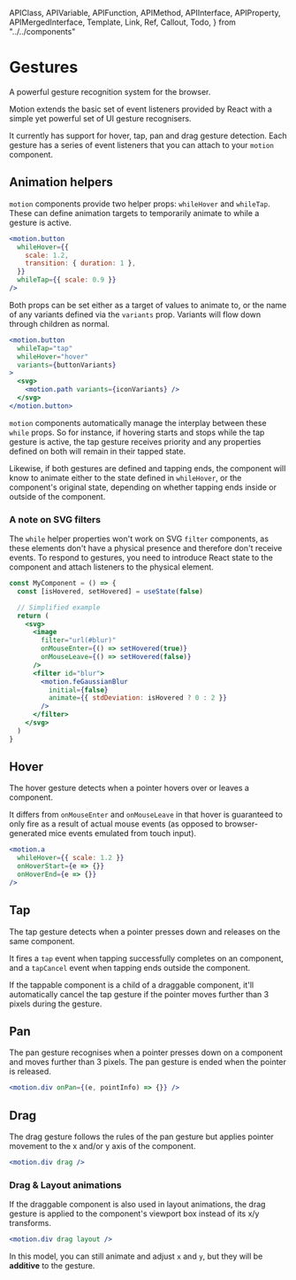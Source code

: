 <!-- 👋 Editing this file? Need help? → https://github.com/framer/api-docs/blob/master/CONTRIBUTING.md -->

  APIClass,
  APIVariable,
  APIFunction,
  APIMethod,
  APIInterface,
  APIProperty,
  APIMergedInterface,
  Template,
  Link,
  Ref,
  Callout,
  Todo,
} from "../../components"


# Gestures

<span className="lead">
  A powerful gesture recognition system for the browser.
</span>

<div>

Motion extends the basic set of event listeners provided by React with a simple yet powerful set of UI gesture recognisers.

It currently has support for hover, tap, pan and drag gesture detection. Each gesture has a series of event listeners that you can attach to your `motion` component.

</div>

## Animation helpers

<div>

`motion` components provide two helper props: `whileHover` and `whileTap`. These can define animation targets to temporarily animate to while a gesture is active.

</div>

```jsx
<motion.button
  whileHover={{
    scale: 1.2,
    transition: { duration: 1 },
  }}
  whileTap={{ scale: 0.9 }}
/>
```

<div>

Both props can be set either as a target of values to animate to, or the name of any variants defined via the `variants` prop. Variants will flow down through children as normal.

</div>

```jsx
<motion.button
  whileTap="tap"
  whileHover="hover"
  variants={buttonVariants}
>
  <svg>
    <motion.path variants={iconVariants} />
  </svg>
</motion.button>
```

`motion` components automatically manage the interplay between these `while` props. So for instance, if hovering starts and stops while the tap gesture is active, the tap gesture receives priority and any properties defined on both will remain in their tapped state.

Likewise, if both gestures are defined and tapping ends, the component will know to animate either to the state defined in `whileHover`, or the component's original state, depending on whether tapping ends inside or outside of the component.

### A note on SVG filters

The `while` helper properties won't work on SVG `filter` components, as these elements don't have a physical presence and therefore don't receive events. To respond to gestures, you need to introduce React state to the component and attach listeners to the physical element.

```jsx
const MyComponent = () => {
  const [isHovered, setHovered] = useState(false)

  // Simplified example
  return (
    <svg>
      <image
        filter="url(#blur)"
        onMouseEnter={() => setHovered(true)}
        onMouseLeave={() => setHovered(false)}
      />
      <filter id="blur">
        <motion.feGaussianBlur
          initial={false}
          animate={{ stdDeviation: isHovered ? 0 : 2 }}
        />
      </filter>
    </svg>
  )
}
```

## Hover

<div>

The hover gesture detects when a pointer hovers over or leaves a component.

It differs from `onMouseEnter` and `onMouseLeave` in that hover is guaranteed to only fire as a result of actual mouse events (as opposed to browser-generated mice events emulated from touch input).

</div>

```jsx
<motion.a
  whileHover={{ scale: 1.2 }}
  onHoverStart={e => {}}
  onHoverEnd={e => {}}
/>
```

<APIProperty name="HoverHandlers.whileHover" />
<APIMethod name="HoverHandlers.onHoverStart()" />
<APIMethod name="HoverHandlers.onHoverEnd()" />

## Tap

<div>

The tap gesture detects when a pointer presses down and releases on the same component.

It fires a `tap` event when tapping successfully completes on an component, and a `tapCancel` event when tapping ends outside the component.

If the tappable component is a child of a draggable component, it'll automatically cancel the tap gesture if the pointer moves further than 3 pixels during the gesture.

</div>

<APIProperty name="TapHandlers.whileTap" />
<APIMethod name="TapHandlers.onTap()" />
<APIMethod name="TapHandlers.onTapStart()" />
<APIMethod name="TapHandlers.onTapCancel()" />

## Pan

The pan gesture recognises when a pointer presses down on a component and moves further than 3 pixels. The pan gesture is ended when the pointer is released.

```jsx
<motion.div onPan={(e, pointInfo) => {}} />
```

<APIMethod name="PanHandlers.onPan()" />
<APIMethod name="PanHandlers.onPanStart()" />
<APIMethod name="PanHandlers.onPanEnd()" />

## Drag

The drag gesture follows the rules of the pan gesture but applies pointer movement to the x and/or y axis of the component.

```jsx
<motion.div drag />
```

### Drag & Layout animations

If the draggable component is also used in <Link href="/pages/motion/animation/#layout-animations">layout animations</Link>, the drag gesture is applied to the component's viewport box instead of its x/y transforms.

```jsx
<motion.div drag layout />
```

In this model, you can still animate and adjust `x` and `y`, but they will be **additive** to the gesture.

<APIProperty name="DraggableProps.drag" />
<APIProperty name="DraggableProps.dragConstraints" />
<APIProperty name="DraggableProps.dragElastic" />
<APIProperty name="DraggableProps.dragMomentum" />
<APIProperty name="DraggableProps.dragTransition" />
<APIProperty name="DraggableProps.dragPropagation" />
<APIProperty name="DraggableProps.dragControls" />

<APIMethod name="DragHandlers.onDrag()" />
<APIMethod name="DragHandlers.onDragStart()" />
<APIMethod name="DragHandlers.onDragEnd()" />
<APIMethod name="DragHandlers.onDirectionLock()" />
